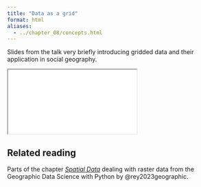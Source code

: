 ```yaml
---
title: "Data as a grid"
format: html
aliases:
  - ../chapter_08/concepts.html
---
```


<!-- Intro to rasters and xarray
DataArray and Dataset
N-Dimensional data structures -->

Slides from the talk very briefly introducing gridded data and their application in
social geography.

```{=html}
<iframe class="slide-deck" src="slides.html"></iframe>
```
::: {.callout-tip}
## Related reading

Parts of the chapter [_Spatial Data_](https://geographicdata.science/book/notebooks/03_spatial_data.html) dealing with raster data from
the Geographic Data Science with Python by @rey2023geographic.
:::